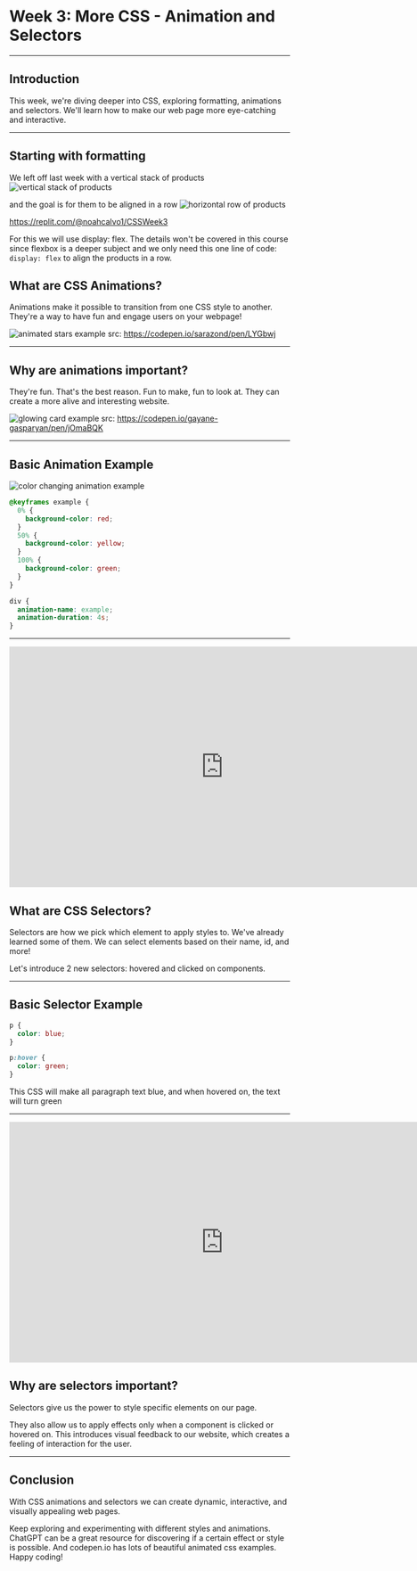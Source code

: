 # Week 3: More CSS - Animation and Selectors

---

## Introduction

This week, we're diving deeper into CSS, exploring formatting, animations and selectors. We'll learn how to make our web page more eye-catching and interactive.

---

## Starting with formatting

We left off last week with a vertical stack of products
![vertical stack of products](/images/stack-of-products.png "stack of products")

and the goal is for them to be aligned in a row
![horizontal row of products](/images/row-of-products.png "row of products")

https://replit.com/@noahcalvo1/CSSWeek3

For this we will use display: flex. The details won't be covered in this course since flexbox is a deeper subject and we only need this one line of code: `display: flex` to align the products in a row.

## What are CSS Animations?

Animations make it possible to transition from one CSS style to another. They're a way to have fun and engage users on your webpage!

![animated stars example](/images/stars-example.gif "animated stars example")
src: https://codepen.io/sarazond/pen/LYGbwj

---

## Why are animations important?

They're fun. That's the best reason. Fun to make, fun to look at. They can create a more alive and interesting website.

![glowing card example](/images/glowing-card-example.gif "glowing card example")
src: https://codepen.io/gayane-gasparyan/pen/jOmaBQK

---

## Basic Animation Example

![color changing animation example](/images/color-changing-animation.gif "color changing animation example")

```css
@keyframes example {
  0% {
    background-color: red;
  }
  50% {
    background-color: yellow;
  }
  100% {
    background-color: green;
  }
}

div {
  animation-name: example;
  animation-duration: 4s;
}
```

---

<iframe
  width="768"
  height="432"
  src="https://stackblitz.com/edit/web-platform-cezjre?file=index.html"
  frameborder="0"
  scrolling="no"
  allow="fullscreen; clipboard-read; clipboard-write"
  allowfullscreen
></iframe>

## What are CSS Selectors?

Selectors are how we pick which element to apply styles to. We've already learned some of them. We can select elements based on their name, id, and more!

Let's introduce 2 new selectors: hovered and clicked on components.

---

## Basic Selector Example

```css
p {
  color: blue;
}

p:hover {
  color: green;
}
```

This CSS will make all paragraph text blue, and when hovered on, the text will turn green

---

<iframe
  width="768"
  height="432"
  src="https://stackblitz.com/edit/web-platform-ruqzoh?file=index.html"
  frameborder="0"
  scrolling="no"
  allow="fullscreen; clipboard-read; clipboard-write"
  allowfullscreen
></iframe>

## Why are selectors important?

Selectors give us the power to style specific elements on our page.

They also allow us to apply effects only when a component is clicked or hovered on. This introduces visual feedback to our website, which creates a feeling of interaction for the user.

---

## Conclusion

With CSS animations and selectors we can create dynamic, interactive, and visually appealing web pages.

Keep exploring and experimenting with different styles and animations. ChatGPT can be a great resource for discovering if a certain effect or style is possible. And codepen.io has lots of beautiful animated css examples. Happy coding!
